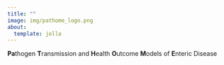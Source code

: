 ```yaml
---
title: ""
image: img/pathome_logo.png
about:
  template: jolla
---
```


**Pa**thogen **T**ransmission and **H**ealth **O**utcome **M**odels of **E**nteric Disease
